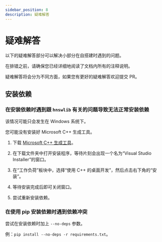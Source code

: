```yaml
---
sidebar_position: 8
description: 疑难解答
---
```


# 疑难解答

以下的疑难解答部分可以解决小部分在自搭建时遇到的问题。

在排错之前，请确保您已经详细地阅读了文档内所有的注释说明。

疑难解答将会分为不同方面，如果您有更好的疑难解答欢迎提交 PR。

## 安装依赖

### 在安装依赖时遇到跟 `hnswlib` 有关的问题导致无法正常安装依赖

该情况可能只会发生在 Windows 系统下。

您可能没有安装好 Microsoft C++ 生成工具。

1. 下载 [Microsoft C++ 生成工具](https://visualstudio.microsoft.com/zh-hans/visual-cpp-build-tools/)。

2. 在下载文件夹中打开安装程序，等待片刻会出现一个名为“Visual Studio Installer”的窗口。

3. 在“工作负荷”板块中，选择“使用 C++ 的桌面开发”，然后点击右下角的“安装”。

4. 等待安装完成后即可关闭窗口。

5. 尝试重新安装依赖。

### 在使用 pip 安装依赖时遇到依赖冲突

尝试在安装依赖时加上 `--no-deps` 参数。

例：`pip install --no-deps -r requirements.txt`。